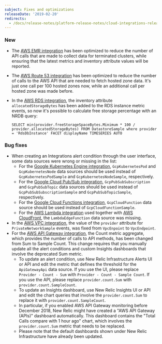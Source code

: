```yaml
---
subject: Fixes and optimizations
releaseDate: '2019-02-20'
redirects:
  - /docs/release-notes/platform-release-notes/cloud-integrations-release-notes/2019-02-20-integrations-fixes-optimizations
---
```


### New

* The [AWS EMR integration](https://docs.newrelic.com/docs/integrations/amazon-integrations/aws-integrations-list/aws-emr-monitoring-integration) has been optimized to reduce the number of API calls that are made to collect data for terminated clusters, while ensuring that the latest metrics and inventory attribute values will be reported.
* The [AWS Route 53 integration](https://docs.newrelic.com/docs/integrations/amazon-integrations/aws-integrations-list/aws-route-53-monitoring-integration) has been optimized to reduce the number of calls to the AWS API that are needed to fetch hosted zone data. It's just one call per 100 hosted zones now, while an additional call per hosted zone was made before.
* In the [AWS RDS integration](https://docs.newrelic.com/docs/integrations/amazon-integrations/aws-integrations-list/aws-rds-monitoring-integration), the inventory attribute `allocatedStorageBytes` has been added to the RDS instance metric events, so now it's possible to calculate free storage percentage with an NRDB query:

  ```
  SELECT min(provider.freeStorageSpaceBytes.Minimum * 100 / provider.allocatedStorageBytes) FROM DatastoreSample where provider = 'RdsDbInstance' FACET displayName TIMESERIES AUTO
  ```

### Bug fixes

* When creating an Integrations alert condition through the user interface, some data sources were wrong or missing in the list:
  * For the [Google Kubernetes Engine integration](https://docs.newrelic.com/docs/integrations/google-cloud-platform-integrations/gcp-integrations-list/google-kubernetes-engine-monitoring-integration), `GcpKubernetesPod` and `GcpKubernetesNode` data sources should be used instead of `GcpKubernetesPodSample` and `GcpKubernetesNodeSample`, respectively.
  * For the [Google Cloud Pub/Sub integration](https://docs.newrelic.com/https://docs.newrelic.com/docs/integrations/google-cloud-platform-integrations/gcp-integrations-list/google-cloud-pubsub-monitoring-integration), `GcpPubSubSubscription` and `GcpPubSubTopic` data sources should be used instead of `GcpPubSubSubscriptionSample` and `GcpPubSubTopicSample`, respectively.
  * For the [Google Cloud Functions integration](https://docs.newrelic.com/docs/integrations/google-cloud-platform-integrations/gcp-integrations-list/google-cloud-functions-monitoring-integration), `GcpCloudFunction` data source should be used instead of `GcpCloudFunctionSample`.
  * For the [AWS Lambda integration](https://docs.newrelic.com/docs/integrations/amazon-integrations/aws-integrations-list/aws-lambda-monitoring-integration) used together with [AWS CloudFront](https://docs.newrelic.com/docs/integrations/amazon-integrations/aws-integrations-list/aws-cloudfront-monitoring-integration), the `LambdaEdgeFunction` data source was missing.
* In the [AWS VPC integration](https://docs.newrelic.com/docs/integrations/amazon-integrations/aws-integrations-list/aws-vpc-monitoring-integration), the value of the `provider` attribute for `PrivateNetworkSample` events, was fixed from `VpcEnpoint` to `VpcEndpoint`.
* For the [AWS API Gateway integration](https://docs.newrelic.com/docs/integrations/amazon-integrations/aws-integrations-list/aws-api-gateway-monitoring-integration), the Count metric aggregate, which provides the number of calls to API methods, has been changed from Sum to Sample Count. This change requires that you manually update all the alert conditions and custom Insights dashboards that involve the deprecated Sum metric.
  * To update an alert condition, use New Relic Infrastructure Alerts UI or API and edit the metric that defines the threshold for the `ApiGatewayApi` data source. If you use the UI, please replace `Provider - Count - Sum` with `Provider - Count - Sample Count`. If you use the API, please replace `provider.count.Sum` with `provider.count.SampleCount`.
  * To update an Insights dashboard, use New Relic Insights UI or API and edit the chart queries that involve the `provider.count.Sum` to replace it with `provider.count.SampleCount`.
  * In particular, if you enabled AWS API Gateway monitoring before December 2018, New Relic might have created a "AWS API Gateway (APIs)" dashboard automatically. This dashboard contains the "Total Calls compare with 1 hour ago" chart, which involves the `provider.count.Sum` metric that needs to be replaced.
  * Please note that the default dashboards shown under New Relic Infrastructure have already been updated.
